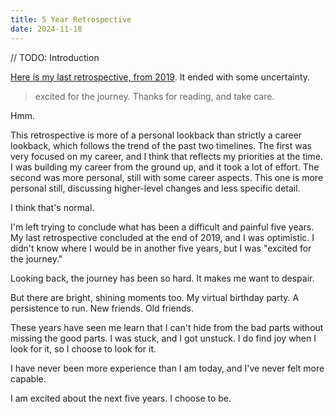 ```yaml
---
title: 5 Year Retrospective
date: 2024-11-18
---
```



// TODO: Introduction

[Here is my last retrospective, from 2019](/blog/5-more-years-of-building-software/). It ended with some uncertainty.

> excited for the journey. Thanks for reading, and take care.

Hmm.

This retrospective is more of a personal lookback than strictly a career lookback, which follows the trend of the past two timelines. The first was very focused on my career, and I think that reflects my priorities at the time. I was building my career from the ground up, and it took a lot of effort. The second was more personal, still with some career aspects. This one is more personal still, discussing higher-level changes and less specific detail.

I think that's normal.

<Timeline3 />

I'm left trying to conclude what has been a difficult and painful five years. My last retrospective concluded at the end of 2019, and I was optimistic. I didn't know where I would be in another five years, but I was "excited for the journey."

Looking back, the journey has been so hard. It makes me want to despair.

But there are bright, shining moments too. My virtual birthday party. A persistence to run. New friends. Old friends.

These years have seen me learn that I can't hide from the bad parts without missing the good parts. I was stuck, and I got unstuck. I do find joy when I look for it, so I choose to look for it.

I have never been more experience than I am today, and I've never felt more capable.

I am excited about the next five years. I choose to be.
